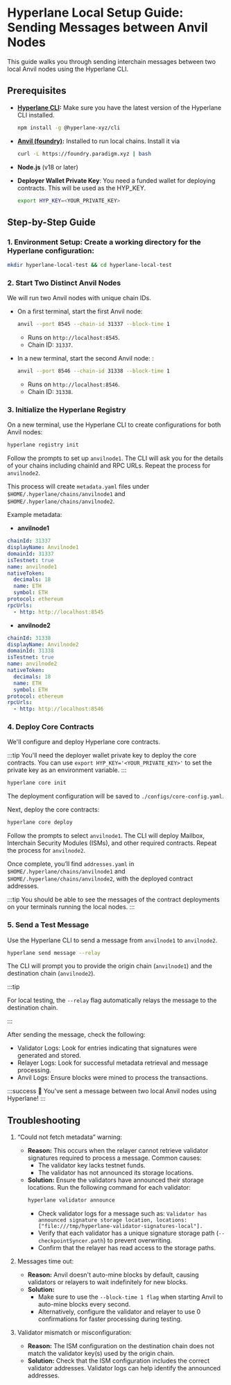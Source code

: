 # Hyperlane Local Setup Guide: Sending Messages between Anvil Nodes

This guide walks you through sending interchain messages between two local Anvil nodes using the Hyperlane CLI.

## Prerequisites

- **[Hyperlane CLI](https://docs.hyperlane.xyz/docs/reference/cli):** Make sure you have the latest version of the Hyperlane CLI installed.

  ```bash
  npm install -g @hyperlane-xyz/cli
  ```

- **[Anvil (foundry)](https://book.getfoundry.sh/getting-started/installation):** Installed to run local chains. Install it via
  ```bash
  curl -L https://foundry.paradigm.xyz | bash
  ```
- **Node.js** (v18 or later)
- **Deployer Wallet Private Key**: You need a funded wallet for deploying contracts. This will be used as the HYP_KEY.
  ```bash
  export HYP_KEY=<YOUR_PRIVATE_KEY>
  ```

## Step-by-Step Guide

### 1. Environment Setup: Create a working directory for the Hyperlane configuration:

```bash
mkdir hyperlane-local-test && cd hyperlane-local-test
```

### 2. Start Two Distinct Anvil Nodes

We will run two Anvil nodes with unique chain IDs.

- On a first terminal, start the first Anvil node:

  ```bash
  anvil --port 8545 --chain-id 31337 --block-time 1
  ```

  - Runs on `http://localhost:8545`.
  - Chain ID: `31337`.

- In a new terminal, start the second Anvil node: :

  ```bash
  anvil --port 8546 --chain-id 31338 --block-time 1
  ```

  - Runs on `http://localhost:8546`.
  - Chain ID: `31338`.

### 3. Initialize the Hyperlane Registry

On a new terminal, use the Hyperlane CLI to create configurations for both Anvil nodes:

```bash
hyperlane registry init
```

Follow the prompts to set up `anvilnode1`. The CLI will ask you for the details of your chains including chainId and RPC URLs. Repeat the process for `anvilnode2`.

This process will create `metadata.yaml` files under `$HOME/.hyperlane/chains/anvilnode1` and `$HOME/.hyperlane/chains/anvilnode2`.

Example metadata:

- **anvilnode1**

```yaml
chainId: 31337
displayName: Anvilnode1
domainId: 31337
isTestnet: true
name: anvilnode1
nativeToken:
  decimals: 18
  name: ETH
  symbol: ETH
protocol: ethereum
rpcUrls:
  - http: http://localhost:8545
```

- **anvilnode2**

```yaml
chainId: 31338
displayName: Anvilnode2
domainId: 31338
isTestnet: true
name: anvilnode2
nativeToken:
  decimals: 18
  name: ETH
  symbol: ETH
protocol: ethereum
rpcUrls:
  - http: http://localhost:8546
```

### 4. Deploy Core Contracts

We'll configure and deploy Hyperlane core contracts.

:::tip
You'll need the deployer wallet private key to deploy the core contracts. You can use `export HYP_KEY='<YOUR_PRIVATE_KEY>'` to set the private key as an environment variable.
:::

```bash
hyperlane core init
```

The deployment configuration will be saved to `./configs/core-config.yaml`.

Next, deploy the core contracts:

```bash
hyperlane core deploy
```

Follow the prompts to select `anvilnode1`. The CLI will deploy Mailbox, Interchain Security Modules (ISMs), and other required contracts. Repeat the process for `anvilnode2`.

Once complete, you’ll find `addresses.yaml` in `$HOME/.hyperlane/chains/anvilnode1` and `$HOME/.hyperlane/chains/anvilnode2`, with the deployed contract addresses.

:::tip
You should be able to see the messages of the contract deployments on your terminals running the local nodes.
:::

### 5. Send a Test Message

Use the Hyperlane CLI to send a message from `anvilnode1` to `anvilnode2`.

```bash
hyperlane send message --relay
```

The CLI will prompt you to provide the origin chain (`anvilnode1`) and the destination chain (`anvilnode2`).

:::tip

For local testing, the `--relay` flag automatically relays the message to the destination chain.

:::

After sending the message, check the following:

- Validator Logs: Look for entries indicating that signatures were generated and stored.
- Relayer Logs: Look for successful metadata retrieval and message processing.
- Anvil Logs: Ensure blocks were mined to process the transactions.

:::success
🎉 You've sent a message between two local Anvil nodes using Hyperlane!
:::

## Troubleshooting

1. “Could not fetch metadata” warning:

   - **Reason:** This occurs when the relayer cannot retrieve validator signatures required to process a message. Common causes:
     - The validator key lacks testnet funds.
     - The validator has not announced its storage locations.
   - **Solution:**
     Ensure the validators have announced their storage locations. Run the following command for each validator:
     ```bash
     hyperlane validator announce
     ```
     - Check validator logs for a message such as: `Validator has announced signature storage location, locations: ["file:///tmp/hyperlane-validator-signatures-local"].`
     - Verify that each validator has a unique signature storage path (`--checkpointSyncer.path`) to prevent overwriting.
     - Confirm that the relayer has read access to the storage paths.

2. Messages time out:

   - **Reason:** Anvil doesn't auto-mine blocks by default, causing validators or relayers to wait indefinitely for new blocks.
   - **Solution:**
     - Make sure to use the `--block-time 1 flag` when starting Anvil to auto-mine blocks every second.
     - Alternatively, configure the validator and relayer to use 0 confirmations for faster processing during testing.

3. Validator mismatch or misconfiguration:

   - **Reason:** The ISM configuration on the destination chain does not match the validator key(s) used by the origin chain.
   - **Solution:** Check that the ISM configuration includes the correct validator addresses. Validator logs can help identify the announced addresses.
